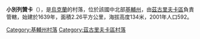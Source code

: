 {{coord|50|23|20|N|31|42|25|E|scale:30000|display=title}}

'''小別列贊卡'''（{{lang-uk|Мала Березанка}}），是[[烏克蘭|烏克蘭]]的村落，位於該國中北部[[基輔州|基輔州]]，由[[茲古里夫卡區|茲古里夫卡區]]負責管轄，始建於1639年，面積2.26平方公里，海拔高度134米，2001年人口592。

{{DEFAULTSORT:Мала Березанка}}
[[Category:基輔州村落|Category:基輔州村落]]
[[Category:茲古里夫卡區村落|Category:茲古里夫卡區村落]]


{{Kiev-geo-stub}}